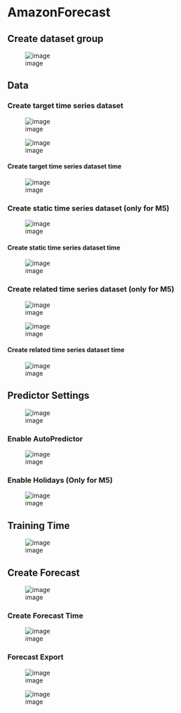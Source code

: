 # AmazonForecast

## Create dataset group

![image](https://user-images.githubusercontent.com/10517170/203869833-0c2acffe-d48d-4d64-9370-abc2a71a42b7.png)

## Data

### Create target time series dataset

![image](https://user-images.githubusercontent.com/10517170/203869860-e80e1830-442e-4c5a-a699-befa83e82bd5.png)

![image](https://user-images.githubusercontent.com/10517170/203869934-80ae5358-ace1-45ba-8e8b-5a8a473c51c1.png)

#### Create target time series dataset time 

![image](https://user-images.githubusercontent.com/10517170/203870488-86dcba68-683d-4893-b81d-15293edf3b0b.png)

### Create static time series dataset (only for M5)

![image](https://user-images.githubusercontent.com/10517170/203870029-c18d6490-415d-4ef5-ac36-34b22d4ada34.png)

#### Create static time series dataset time

![image](https://user-images.githubusercontent.com/10517170/203870528-6df884b7-fe11-40cb-ac46-20cb62d9d523.png)

### Create related time series dataset (only for M5)

![image](https://user-images.githubusercontent.com/10517170/203870068-b451a18f-4bc3-4c8e-be24-f5d7a12f0e21.png)

![image](https://user-images.githubusercontent.com/10517170/203870119-c9aae5fd-c403-424c-ac33-8af6aff9ad8c.png)

#### Create related time series dataset time

![image](https://user-images.githubusercontent.com/10517170/203870578-72004da0-1272-4a12-b8fd-bdb6f2479931.png)

## Predictor Settings

![image](https://user-images.githubusercontent.com/10517170/203870187-5af4a8cf-c7b4-4fe8-bdfc-11437cdd5e5f.png)

### Enable AutoPredictor

![image](https://user-images.githubusercontent.com/10517170/203870209-d83c3c1f-66d2-4294-8e86-bdd0d582360b.png)

### Enable Holidays (Only for M5)

![image](https://user-images.githubusercontent.com/10517170/203870246-d383f1be-fa65-468b-be4d-9339e2180d91.png)


## Training Time

![image](https://user-images.githubusercontent.com/10517170/203870312-1b64df8d-5551-4f27-85b6-a2725d5ceb30.png)

## Create Forecast

![image](https://user-images.githubusercontent.com/10517170/203870328-1e7d7d4f-cd20-49fd-81e1-560fbeef0bcd.png)

### Create Forecast Time

![image](https://user-images.githubusercontent.com/10517170/203870438-75ef9bf9-2e22-40b8-ad5f-679b7f66967f.png)

### Forecast Export

![image](https://user-images.githubusercontent.com/10517170/203870346-0758bde4-2ee8-4071-a138-36413a3952db.png)


![image](https://user-images.githubusercontent.com/10517170/203870068-b451a18f-4bc3-4c8e-be24-f5d7a12f0e21.png)
